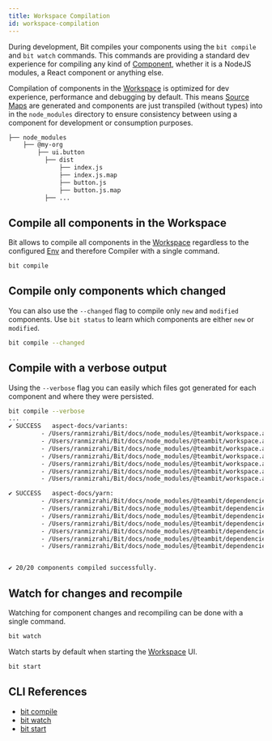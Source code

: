```yaml
---
title: Workspace Compilation
id: workspace-compilation
---
```


During development, Bit compiles your components using the `bit compile` and `bit watch` commands. This commands 
are providing a standard dev experience for compiling any kind of [Component](/), whether it is a NodeJS modules,
a React component or anything else.

Compilation of components in the [Workspace](/) is optimized for dev experience, performance and debugging by default.
This means [Source Maps](/) are generated and components are just transpiled (without types) into in the `node_modules` directory to 
ensure consistency between using a component for development or consumption purposes.

```bash
├── node_modules
    ├── @my-org
        ├── ui.button
          ├── dist
              ├── index.js
              ├── index.js.map
              ├── button.js
              ├── button.js.map
          ├── ...
```


## Compile all components in the Workspace
Bit allows to compile all components in the [Workspace](/) regardless to the configured [Env](/) and therefore Compiler 
with a single command.

```bash
bit compile
```

## Compile only components which changed
You can also use the `--changed` flag to compile only `new` and `modified` components. Use `bit status` to learn
which components are either `new` or `modified`.

```bash
bit compile --changed
```

## Compile with a verbose output
Using the `--verbose` flag you can easily which files got generated for each component and where they were 
persisted.

```bash
bit compile --verbose
...
✔ SUCCESS	aspect-docs/variants:
		 - /Users/ranmizrahi/Bit/docs/node_modules/@teambit/workspace.aspect-docs.variants/dist/index.js
		 - /Users/ranmizrahi/Bit/docs/node_modules/@teambit/workspace.aspect-docs.variants/dist/index.js.map
		 - /Users/ranmizrahi/Bit/docs/node_modules/@teambit/workspace.aspect-docs.variants/dist/variants.composition.js
		 - /Users/ranmizrahi/Bit/docs/node_modules/@teambit/workspace.aspect-docs.variants/dist/variants.composition.js.map
		 - /Users/ranmizrahi/Bit/docs/node_modules/@teambit/workspace.aspect-docs.variants/dist/variants.docs.mdx
		 - /Users/ranmizrahi/Bit/docs/node_modules/@teambit/workspace.aspect-docs.variants/dist/variants.mdx.js
		 - /Users/ranmizrahi/Bit/docs/node_modules/@teambit/workspace.aspect-docs.variants/dist/variants.mdx.js.map

✔ SUCCESS	aspect-docs/yarn:
		 - /Users/ranmizrahi/Bit/docs/node_modules/@teambit/dependencies.aspect-docs.yarn/dist/index.js
		 - /Users/ranmizrahi/Bit/docs/node_modules/@teambit/dependencies.aspect-docs.yarn/dist/index.js.map
		 - /Users/ranmizrahi/Bit/docs/node_modules/@teambit/dependencies.aspect-docs.yarn/dist/yarn.composition.js
		 - /Users/ranmizrahi/Bit/docs/node_modules/@teambit/dependencies.aspect-docs.yarn/dist/yarn.composition.js.map
		 - /Users/ranmizrahi/Bit/docs/node_modules/@teambit/dependencies.aspect-docs.yarn/dist/yarn.docs.mdx
		 - /Users/ranmizrahi/Bit/docs/node_modules/@teambit/dependencies.aspect-docs.yarn/dist/yarn.mdx.js
		 - /Users/ranmizrahi/Bit/docs/node_modules/@teambit/dependencies.aspect-docs.yarn/dist/yarn.mdx.js.map


✔ 20/20 components compiled successfully.
```

## Watch for changes and recompile

Watching for component changes and recompiling can be done with a single command.

```bash
bit watch
```

Watch starts by default when starting the [Workspace](/) UI.

```bash
bit start
```

## CLI References

- [bit compile](/)
- [bit watch](/)
- [bit start](/)
